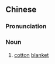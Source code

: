 ==Chinese==
{{zh-forms}}

===Pronunciation===
{{zh-pron
|m=miántǎn
|cat=n
}}

===Noun===
{{zh-noun}}

# [[cotton]] [[blanket]]
